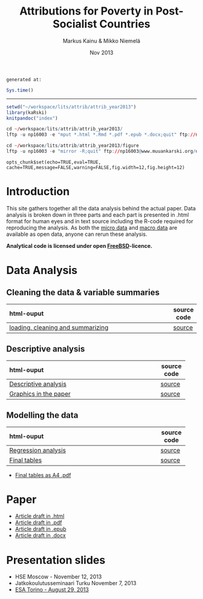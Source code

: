 % Attributions for Poverty in Post-Socialist Countries
% Markus Kainu & Mikko Niemelä
% Nov 2013

`generated at:`
```r
Sys.time()
```
---

<link href="http://markuskainu.fi/material/css/rmarkdown.css" rel="stylesheet" type="text/css" title="compact"></link> <link href='http://fonts.googleapis.com/css?family=Oswald' rel='stylesheet' type='text/css'>

```r
setwd("~/workspace/lits/attrib/attrib_year2013")
library(kaRski)
knitpandoc("index")

cd ~/workspace/lits/attrib/attrib_year2013/
lftp -u np16003 -e "mput *.html *.Rmd *.pdf *.epub *.docx;quit" ftp://np16003@www.muuankarski.org/domains/muuankarski.org/public_html/research/attributions/

cd ~/workspace/lits/attrib/attrib_year2013/figure
lftp -u np16003 -e "mirror -R;quit" ftp://np16003@www.muuankarski.org/domains/muuankarski.org/public_html/research/attributions/figure
```

```roptsattrib
opts_chunk$set(echo=TRUE,eval=TRUE, cache=TRUE,message=FALSE,warning=FALSE,fig.width=12,fig.height=12)
```


# Introduction

This site gathers together all the data analysis behind the actual paper. Data analysis is broken down in three parts and each part is presented in .html format for human eyes and in text source including the R-code required for reproducing the analysis. As both the [micro data](http://www.ebrd.com/pages/research/publications/special/transitionII.shtml) and [macro data](http://www.qog.pol.gu.se/data/) are available as open data, anyone can rerun these analysis.

**Analytical code is licensed under open [FreeBSD](http://en.wikipedia.org/wiki/BSD_licenses#2-clause_license_.28.22Simplified_BSD_License.22_or_.22FreeBSD_License.22.29)-licence.**


# Data Analysis

## Cleaning the data & variable summaries

-------------------
html-ouput                                                    source code
-------------------                                           ---------
[loading, cleaning and summarizing](loadClean.html)           [source](loadClean.Rmd)
-------------------

## Descriptive analysis

-------------------
html-ouput                                                source code
-----------------------                                   ---------
[Descriptive analysis](descriptive_analysis.html)         [source](descriptive_analysis.Rmd)

[Graphics in the paper](finalPlots.html)                  [source](finalPlots.Rmd)
-------------------


## Modelling the data

-------------------
html-ouput                                                source code
-----------------------                                   ---------
[Regression analysis](code/multilevel_models.html)        [source](code/multilevel_models.Rmd)

[Final tables](finalTables.html)                          [source](finalTables.Rmd)
-------------------

- [Final tables as A4 .pdf](finalTables.pdf)

# Paper

- [Article draft in .html](article2013.html)
- [Article draft in .pdf](article2013.pdf)
- [Article draft in .epub](article2013.epub)
- [Article draft in .docx](article2013.docx)



# Presentation slides

- HSE Moscow - November 12, 2013
- Jatkokoulutusseminaari Turku November 7, 2013
- [ESA Torino - August 29, 2013](torino2013/TorinoSlides2013_final.html)


